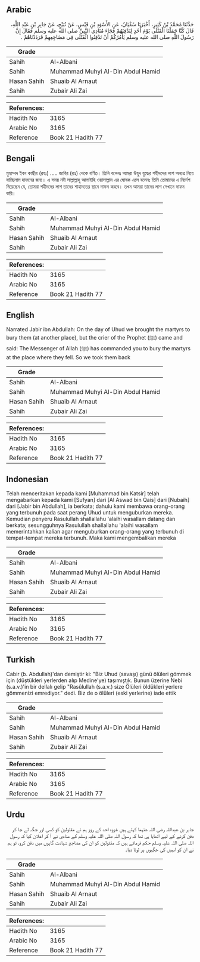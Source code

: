 ## Arabic


<div dir="rtl" lang="ar" style={{fontSize:'larger',backgroundColor:'#f8f9fa',padding:20}}>
حَدَّثَنَا مُحَمَّدُ بْنُ كَثِيرٍ، أَخْبَرَنَا سُفْيَانُ، عَنِ الأَسْوَدِ بْنِ قَيْسٍ، عَنْ نُبَيْحٍ، عَنْ جَابِرِ بْنِ عَبْدِ اللَّهِ، قَالَ كُنَّا حَمَلْنَا الْقَتْلَى يَوْمَ أُحُدٍ لِنَدْفِنَهُمْ فَجَاءَ مُنَادِي النَّبِيِّ صلى الله عليه وسلم فَقَالَ إِنَّ رَسُولَ اللَّهِ صلى الله عليه وسلم يَأْمُرُكُمْ أَنْ تَدْفِنُوا الْقَتْلَى فِي مَضَاجِعِهِمْ فَرَدَدْنَاهُمْ ‏.‏
</div>
<div style={{backgroundColor:'#f8f9fa',padding:20, marginBottom: 10}}><table> <thead> <tr> <th>Grade</th> <th></th> </tr> </thead> <tbody> <tr><td>Sahih</td><td>Al-Albani</td></tr><tr><td>Sahih</td><td>Muhammad Muhyi Al-Din Abdul Hamid</td></tr><tr><td>Hasan Sahih</td><td>Shuaib Al Arnaut</td></tr><tr><td>Sahih</td><td>Zubair Ali Zai</td></tr></tbody></table><table> <thead> <tr> <th>References:</th> <th></th> </tr> </thead> <tbody><tr><td>Hadith No</td><td>3165</td></tr><tr><td>Arabic No</td><td>3165</td></tr><tr><td>Reference</td><td>Book 21 Hadith 77</td></tr></tbody></table></div>

## Bengali


<div dir="ltr" lang="bn" style={{fontSize:'larger',backgroundColor:'#f8f9fa',padding:20}}>
মুহাম্মদ ইবন কাছীর (রহঃ) ..... জাবির (রাঃ) থেকে বর্ণিত। তিনি বলেনঃ আমরা উহুদ যুদ্ধের শহীদদের লাশ অন্যত্র নিয়ে যাচ্ছিলাম দাফনের জন্য। এ সময় নবী সাল্লাল্লাহু আলাইহি ওয়াসাল্লাম এর ঘোষক এসে বলেনঃ তিনি তোমাদের এ নির্দেশ দিয়েছেন যে, তোমরা শহীদদের লাশ তাদের শাহাদতের স্থানে দাফন করবে। তখন আমরা তাদের লাশ সেখানে দাফন করি।
</div>
<div style={{backgroundColor:'#f8f9fa',padding:20, marginBottom: 10}}><table> <thead> <tr> <th>Grade</th> <th></th> </tr> </thead> <tbody> <tr><td>Sahih</td><td>Al-Albani</td></tr><tr><td>Sahih</td><td>Muhammad Muhyi Al-Din Abdul Hamid</td></tr><tr><td>Hasan Sahih</td><td>Shuaib Al Arnaut</td></tr><tr><td>Sahih</td><td>Zubair Ali Zai</td></tr></tbody></table><table> <thead> <tr> <th>References:</th> <th></th> </tr> </thead> <tbody><tr><td>Hadith No</td><td>3165</td></tr><tr><td>Arabic No</td><td>3165</td></tr><tr><td>Reference</td><td>Book 21 Hadith 77</td></tr></tbody></table></div>

## English


<div dir="ltr" lang="en" style={{fontSize:'larger',backgroundColor:'#f8f9fa',padding:20}}>
Narrated Jabir ibn Abdullah: On the day of Uhud we brought the martyrs to bury them (at another place), but the crier of the Prophet (ﷺ) came and said: The Messenger of Allah (ﷺ) has commanded you to bury the martyrs at the place where they fell. So we took them back
</div>
<div style={{backgroundColor:'#f8f9fa',padding:20, marginBottom: 10}}><table> <thead> <tr> <th>Grade</th> <th></th> </tr> </thead> <tbody> <tr><td>Sahih</td><td>Al-Albani</td></tr><tr><td>Sahih</td><td>Muhammad Muhyi Al-Din Abdul Hamid</td></tr><tr><td>Hasan Sahih</td><td>Shuaib Al Arnaut</td></tr><tr><td>Sahih</td><td>Zubair Ali Zai</td></tr></tbody></table><table> <thead> <tr> <th>References:</th> <th></th> </tr> </thead> <tbody><tr><td>Hadith No</td><td>3165</td></tr><tr><td>Arabic No</td><td>3165</td></tr><tr><td>Reference</td><td>Book 21 Hadith 77</td></tr></tbody></table></div>

## Indonesian


<div dir="ltr" lang="id" style={{fontSize:'larger',backgroundColor:'#f8f9fa',padding:20}}>
Telah menceritakan kepada kami [Muhammad bin Katsir] telah mengabarkan kepada kami [Sufyan] dari [Al Aswad bin Qais] dari [Nubaih] dari [Jabir bin Abdullah], ia berkata; dahulu kami membawa orang-orang yang terbunuh pada saat perang Uhud untuk menguburkan mereka. Kemudian penyeru Rasulullah shallallahu 'alaihi wasallam datang dan berkata; sesungguhnya Rasulullah shallallahu 'alaihi wasallam memerintahkan kalian agar menguburkan orang-orang yang terbunuh di tempat-tempat mereka terbunuh. Maka kami mengembalikan mereka
</div>
<div style={{backgroundColor:'#f8f9fa',padding:20, marginBottom: 10}}><table> <thead> <tr> <th>Grade</th> <th></th> </tr> </thead> <tbody> <tr><td>Sahih</td><td>Al-Albani</td></tr><tr><td>Sahih</td><td>Muhammad Muhyi Al-Din Abdul Hamid</td></tr><tr><td>Hasan Sahih</td><td>Shuaib Al Arnaut</td></tr><tr><td>Sahih</td><td>Zubair Ali Zai</td></tr></tbody></table><table> <thead> <tr> <th>References:</th> <th></th> </tr> </thead> <tbody><tr><td>Hadith No</td><td>3165</td></tr><tr><td>Arabic No</td><td>3165</td></tr><tr><td>Reference</td><td>Book 21 Hadith 77</td></tr></tbody></table></div>

## Turkish


<div dir="ltr" lang="tr" style={{fontSize:'larger',backgroundColor:'#f8f9fa',padding:20}}>
Cabir (b. Abdullah)'dan demiştir ki: "Biz Uhud (savaşı) günü ölüleri gömmek için (düştükleri yerlerden alıp Medine'ye) taşımıştık. Bunun üzerine Nebi (s.a.v.)'in bir dellalı gelip "Rasûlullah (s.a.v.) size Ölüleri öldükleri yerlere gömmenizi emrediyor." dedi. Biz de o ölüleri (eski yerlerine) iade ettik
</div>
<div style={{backgroundColor:'#f8f9fa',padding:20, marginBottom: 10}}><table> <thead> <tr> <th>Grade</th> <th></th> </tr> </thead> <tbody> <tr><td>Sahih</td><td>Al-Albani</td></tr><tr><td>Sahih</td><td>Muhammad Muhyi Al-Din Abdul Hamid</td></tr><tr><td>Hasan Sahih</td><td>Shuaib Al Arnaut</td></tr><tr><td>Sahih</td><td>Zubair Ali Zai</td></tr></tbody></table><table> <thead> <tr> <th>References:</th> <th></th> </tr> </thead> <tbody><tr><td>Hadith No</td><td>3165</td></tr><tr><td>Arabic No</td><td>3165</td></tr><tr><td>Reference</td><td>Book 21 Hadith 77</td></tr></tbody></table></div>

## Urdu


<div dir="rtl" lang="ur" style={{fontSize:'larger',backgroundColor:'#f8f9fa',padding:20}}>
جابر بن عبداللہ رضی اللہ عنہما کہتے ہیں غزوہ احد کے روز ہم نے مقتولین کو کسی اور جگہ لے جا کر دفن کرنے کے لیے اٹھایا ہی تھا کہ رسول اللہ صلی اللہ علیہ وسلم کے منادی نے آ کر اعلان کیا کہ رسول اللہ صلی اللہ علیہ وسلم حکم فرماتے ہیں کہ مقتولین کو ان کی مضاجع شہادت گاہوں میں دفن کرو، تو ہم نے ان کو انہیں کی جگہوں پر لوٹا دیا۔
</div>
<div style={{backgroundColor:'#f8f9fa',padding:20, marginBottom: 10}}><table> <thead> <tr> <th>Grade</th> <th></th> </tr> </thead> <tbody> <tr><td>Sahih</td><td>Al-Albani</td></tr><tr><td>Sahih</td><td>Muhammad Muhyi Al-Din Abdul Hamid</td></tr><tr><td>Hasan Sahih</td><td>Shuaib Al Arnaut</td></tr><tr><td>Sahih</td><td>Zubair Ali Zai</td></tr></tbody></table><table> <thead> <tr> <th>References:</th> <th></th> </tr> </thead> <tbody><tr><td>Hadith No</td><td>3165</td></tr><tr><td>Arabic No</td><td>3165</td></tr><tr><td>Reference</td><td>Book 21 Hadith 77</td></tr></tbody></table></div>